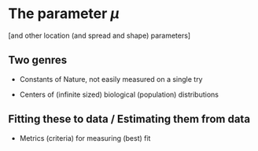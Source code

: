 # The parameter $\mu$  {#paraMu}

[and other location (and spread and shape) parameters]

## Two genres

* Constants of Nature, not easily measured on a single try

* Centers of  (infinite sized) biological (population) distributions

## Fitting these to data / Estimating them from data

* Metrics (criteria) for measuring (best) fit
